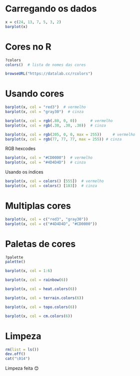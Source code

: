 # Carregando os dados

```r
x = c(24, 13, 7, 5, 3, 2)
barplot(x)
```

# Cores no R

```r
?colors
colors()  # lista de nomes das cores
```

```r
browseURL("https://datalab.cc/rcolors")
```

# Usando cores

```r
barplot(x, col = "red3")  # vermelho
barplot(x, col = "gray30")  # cinza
```

```r
barplot(x, col = rgb(.80, 0, 0))      # vermelho
barplot(x, col = rgb(.30, .30, .30))  # cinza
```

```r
barplot(x, col = rgb(205, 0, 0, max = 255))     # vermelho
barplot(x, col = rgb(77, 77, 77, max = 255)) # cinza
```

RGB hexcodes
```r
barplot(x, col = "#CD0000")  # vermelho
barplot(x, col = "#4D4D4D")  # cinza
```

Usando os índices
```r
barplot(x, col = colors() [555])  # vermelho
barplot(x, col = colors() [183])  # cinza
```

# Multiplas cores

```r
barplot(x, col = c("red3", "gray30"))
barplot(x, col = c("#4D4D4D", "#CD0000"))
```

# Paletas de cores

```r
?palette
palette()
```

```r
barplot(x, col = 1:6)
```

```r
barplot(x, col = rainbow(6))
```

```r
barplot(x, col = heat.colors(6))
```

```r
barplot(x, col = terrain.colors(6))
```

```r
barplot(x, col = topo.colors(6))
```

```r
barplot(x, col = cm.colors(6))
```

# Limpeza

```r
rm(list = ls()) 
dev.off()
cat("\014")
```

Limpeza feita 😊
